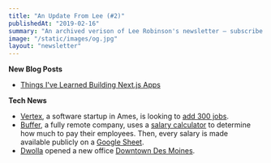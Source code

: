 ```yaml
---
title: "An Update From Lee (#2)"
publishedAt: "2019-02-16"
summary: "An archived verison of Lee Robinson's newsletter – subscribe to get early access."
image: "/static/images/og.jpg"
layout: "newsletter"
---
```


**New Blog Posts**

- [Things I've Learned Building Next.js Apps](/blog/things-ive-learned-building-nextjs-apps/)

**Tech News**

- [Vertex](https://www.vertexvis.com/), a software startup in Ames, is looking to [add 300 jobs](https://www.kcci.com/article/ames-software-startup-could-bring-in-300-high-paying-jobs/26333628).
- [Buffer](https://buffer.com/), a fully remote company, uses a [salary calculator](https://buffer.com/salary/software-engineer/average)
  to determine how much to pay their employees. Then, every salary is made available publicly on a
  [Google Sheet](https://docs.google.com/spreadsheets/d/1l3bXAv8JE5RB9siMq36-Ogngks2MT6yQ5gt8YXhUyAg/edit).
- [Dwolla](https://www.dwolla.com/) opened a new office [Downtown Des Moines](https://www.dwolla.com/updates/welcome-to-909/).
